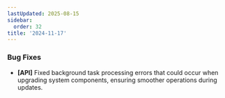 ```yaml
---
lastUpdated: 2025-08-15
sidebar:
  order: 32
title: '2024-11-17'
---
```


### Bug Fixes

- **[API]** Fixed background task processing errors that could occur when upgrading system components, ensuring smoother operations during updates.